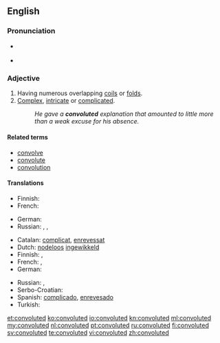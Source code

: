 ==English==

===Pronunciation===
* {{a|US}} {{IPA|/ˈkɑːnvəˌluːtəd/}}
* {{audio|en-us-convoluted.ogg|Audio (US)|lang=en}}

===Adjective===
{{en-adj}}

# Having numerous overlapping [[coils]] or [[folds]].
# [[complex|Complex]], [[intricate]] or [[complicated]].
#: ''He gave a '''convoluted''' explanation that amounted to little more than a weak excuse for his absence.''

====Related terms====
* [[convolve]]
* [[convolute]]
* [[convolution]]

====Translations====
{{trans-top|having numerous overlapping coils}}
* Finnish: {{t|fi|kierteinen}}
* French: {{t+|fr|convoluté}}
{{trans-mid}}
* German: {{t+|de|gewunden}}
* Russian: {{t+|ru|извилистый|tr=izvílistyj|sc=Cyrl}}, {{t+|ru|витой|tr=vitój|sc=Cyrl}}, {{t+|ru|кручёный|tr=kručónyj|sc=Cyrl}}
{{trans-bottom}}
{{trans-top|complex}}
* Catalan: [[complicat]], [[enrevessat]]
* Dutch: [[nodeloos]] [[ingewikkeld]]
* Finnish: {{t+|fi|monimutkainen}}, {{t+|fi|mutkikas}}
* French: {{t+|fr|compliqué}}, {{t+|fr|alambiqué}}
* German: {{t+|de|verwickelt}}
{{trans-mid}}
* Russian: {{t+|ru|запутанный|tr=zapútannyj|sc=Cyrl}}, {{t+|ru|сложный|tr=slóžnyj|sc=Cyrl}}
* Serbo-Croatian: {{t|sh|замршен|m|tr=zamršen|sc=Cyrl}}
* Spanish: [[complicado]], [[enrevesado]]
* Turkish: {{t|tr|anlaşılması güç}}
{{trans-bottom}}

[[et:convoluted]]
[[ko:convoluted]]
[[io:convoluted]]
[[kn:convoluted]]
[[ml:convoluted]]
[[my:convoluted]]
[[nl:convoluted]]
[[pt:convoluted]]
[[ru:convoluted]]
[[fi:convoluted]]
[[sv:convoluted]]
[[te:convoluted]]
[[vi:convoluted]]
[[zh:convoluted]]